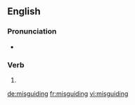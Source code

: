 ==English==

===Pronunciation===
* {{rhymes|aɪdɪŋ|lang=en}}

===Verb===
{{head|en|present participle}}

# {{present participle of|misguide|lang=en|nocat=1}}

[[de:misguiding]]
[[fr:misguiding]]
[[vi:misguiding]]